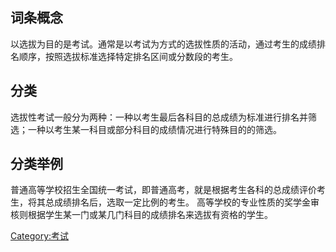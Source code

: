 {{expand|time=2010-11-04T08:24:13+00:00}}
{{unreferenced|time=2010-11-04T08:24:13+00:00}}
== 词条概念 ==
以选拔为目的是考试。通常是以考试为方式的选拔性质的活动，通过考生的成绩排名顺序，按照选拔标准选择特定排名区间或分数段的考生。

== 分类 ==
选拔性考试一般分为两种：一种以考生最后各科目的总成绩为标准进行排名并筛选；一种以考生某一科目或部分科目的成绩情况进行特殊目的的筛选。

== 分类举例 ==
普通高等学校招生全国统一考试，即普通高考，就是根据考生各科的总成绩评价考生，将其总成绩排名后，选取一定比例的考生。
高等学校的专业性质的奖学金审核则根据学生某一门或某几门科目的成绩排名来选拔有资格的学生。

[[Category:考试|Category:考试]]